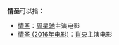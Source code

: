 '''情圣'''可以指：
*[[情圣|情圣]]：[[周星驰|周星驰]]主演电影
*[[情圣_(2016年电影)|情圣 (2016年电影)]]：[[肖央|肖央]]主演电影

{{消歧义|cat=二字消歧义}}